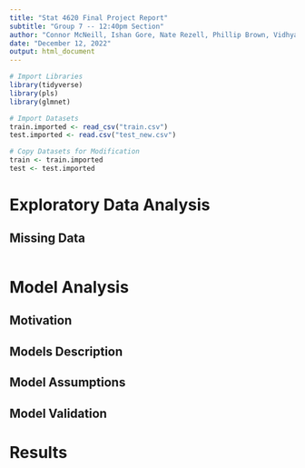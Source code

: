```yaml
---
title: "Stat 4620 Final Project Report"
subtitle: "Group 7 -- 12:40pm Section"
author: "Connor McNeill, Ishan Gore, Nate Rezell, Phillip Brown, Vidhya Kewale"
date: "December 12, 2022"
output: html_document
---
```


<!-- First, import packages & datasets -->
```r
# Import Libraries
library(tidyverse)
library(pls)
library(glmnet)

# Import Datasets
train.imported <- read_csv("train.csv")
test.imported <- read.csv("test_new.csv")

# Copy Datasets for Modification
train <- train.imported
test <- test.imported
```

# Exploratory Data Analysis

## Missing Data

```r

```

# Model Analysis


## Motivation


## Models Description


## Model Assumptions


## Model Validation


# Results
